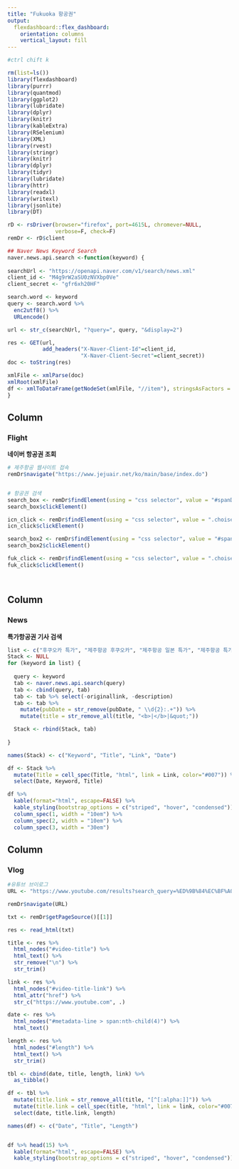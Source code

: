 ---
title: "Fukuoka 항공권"
output: 
  flexdashboard::flex_dashboard:
    orientation: columns
    vertical_layout: fill
---

```{r setup, include=FALSE}

#ctrl chift k

rm(list=ls())
library(flexdashboard)
library(purrr)
library(quantmod)
library(ggplot2)
library(lubridate)
library(dplyr)
library(knitr)
library(kableExtra)
library(RSelenium)
library(XML)
library(rvest)
library(stringr)
library(knitr)
library(dplyr)
library(tidyr)
library(lubridate)
library(httr)
library(readxl)
library(writexl)
library(jsonlite)
library(DT)

rD <- rsDriver(browser="firefox", port=4615L, chromever=NULL, 
               verbose=F, check=F)
remDr <- rD$client

## Naver News Keyword Search
naver.news.api.search <-function(keyword) {
  
searchUrl <- "https://openapi.naver.com/v1/search/news.xml"
client_id <- "M4g9rW2aSU0zNVXbp0Ve"
client_secret <- "gfr6xh20HF"

search.word <- keyword
query <- search.word %>% 
  enc2utf8() %>% 
  URLencode()

url <- str_c(searchUrl, "?query=", query, "&display=2")

res <- GET(url, 
           add_headers("X-Naver-Client-Id"=client_id, 
                       "X-Naver-Client-Secret"=client_secret))
doc <- toString(res)

xmlFile <- xmlParse(doc)
xmlRoot(xmlFile)
df <- xmlToDataFrame(getNodeSet(xmlFile, "//item"), stringsAsFactors = FALSE)
}

```


## Column {data-width="400"}


### Flight

**네이버 항공권 조회**
```{r, echo = FALSE}
# 제주항공 웹사이트 접속
remDr$navigate("https://www.jejuair.net/ko/main/base/index.do")


# 항공권 검색
search_box <- remDr$findElement(using = "css selector", value = "#spanDepartureDesc")
search_box$clickElement()

icn_click <- remDr$findElement(using = "css selector", value = ".choise_list .stationName")
icn_click$clickElement()

search_box2 <- remDr$findElement(using = "css selector", value = "#spanArrivalDesc")
search_box2$clickElement()

fuk_click <- remDr$findElement(using = "css selector", value = ".choise:nth-child(2) .stationName")
fuk_click$clickElement()




```



## Column {data-width="400"}

### News

**특가항공권 기사 검색**
```{r, echo = FALSE}

list <- c("후쿠오카 특가", "제주항공 후쿠오카", "제주항공 일본 특가", "제주항공 특가", "일본 특가 항공")
Stack <- NULL
for (keyword in list) {
  
  query <- keyword
  tab <- naver.news.api.search(query)
  tab <- cbind(query, tab) 
  tab <- tab %>% select(-originallink, -description)
  tab <- tab %>% 
    mutate(pubDate = str_remove(pubDate, " \\d{2}:.+")) %>% 
    mutate(title = str_remove_all(title, "<b>|</b>|&quot;"))

  Stack <- rbind(Stack, tab) 
  
}

names(Stack) <- c("Keyword", "Title", "Link", "Date")

df <- Stack %>%
  mutate(Title = cell_spec(Title, "html", link = Link, color="#007")) %>% 
  select(Date, Keyword, Title)

df %>% 
  kable(format="html", escape=FALSE) %>%
  kable_styling(bootstrap_options = c("striped", "hover", "condensed")) %>%
  column_spec(1, width = "10em") %>%
  column_spec(2, width = "10em") %>%
  column_spec(3, width = "30em")
```

## Column {data-width="400"}

### Vlog

```{r, echo=FALSE}

#유튜브 브이로그
URL <- "https://www.youtube.com/results?search_query=%ED%9B%84%EC%BF%A0%EC%98%A4%EC%B9%B4+vlog"

remDr$navigate(URL)

txt <- remDr$getPageSource()[[1]]

res <- read_html(txt)

title <- res %>%
  html_nodes("#video-title") %>%
  html_text() %>% 
  str_remove("\n") %>% 
  str_trim()

link <- res %>%
  html_nodes("#video-title-link") %>%
  html_attr("href") %>%
  str_c("https://www.youtube.com", .)

date <- res %>%
  html_nodes("#metadata-line > span:nth-child(4)") %>%
  html_text()

length <- res %>%
  html_nodes("#length") %>%
  html_text() %>% 
  str_trim()

tbl <- cbind(date, title, length, link) %>%
  as_tibble()

df <- tbl %>%
  mutate(title.link = str_remove_all(title, "[^[:alpha:]]")) %>% 
  mutate(title.link = cell_spec(title, "html", link = link, color="#007")) %>%
  select(date, title.link, length)

names(df) <- c("Date", "Title", "Length")


df %>% head(15) %>%
  kable(format="html", escape=FALSE) %>%
  kable_styling(bootstrap_options = c("striped", "hover", "condensed")) 




```

